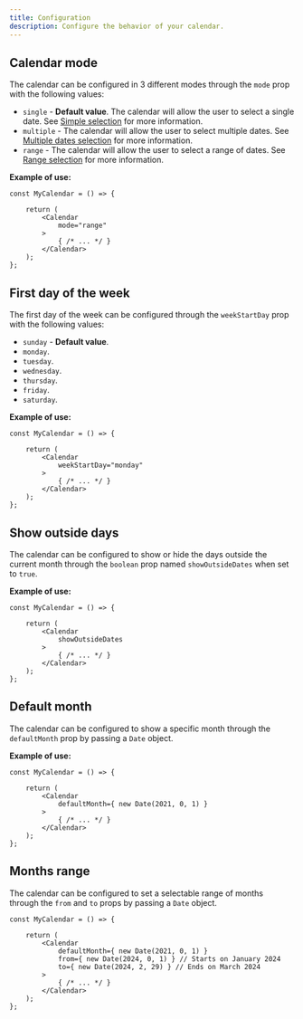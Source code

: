 ```yaml
---
title: Configuration
description: Configure the behavior of your calendar.
---
```


## Calendar mode

The calendar can be configured in 3 different modes through the `mode` prop with the following values:

- `single` - **Default value**. The calendar will allow the user to select a single date. See [Simple selection](/docs/calendar/simple) for more information.
- `multiple` - The calendar will allow the user to select multiple dates. See [Multiple dates selection](/docs/calendar/multiple-dates-selection) for more information.
- `range` - The calendar will allow the user to select a range of dates. See [Range selection](/docs/calendar/range-selection) for more information.

**Example of use:**

```tsx
const MyCalendar = () => {

	return (
		<Calendar
			mode="range"
		>
			{ /* ... */ }
		</Calendar>
	);
};
```

## First day of the week

The first day of the week can be configured through the `weekStartDay` prop with the following values:

- `sunday` - **Default value**. 
- `monday`.
- `tuesday`.
- `wednesday`.
- `thursday`.
- `friday`.
- `saturday`.

**Example of use:**

```tsx
const MyCalendar = () => {

	return (
		<Calendar
			weekStartDay="monday"
		>
			{ /* ... */ }
		</Calendar>
	);
};
```

## Show outside days

The calendar can be configured to show or hide the days outside the current month through the `boolean` prop named `showOutsideDates` when set to `true`.

**Example of use:**

```tsx showLineNumbers
const MyCalendar = () => {

	return (
		<Calendar
			showOutsideDates
		>
			{ /* ... */ }
		</Calendar>
	);
};
```

## Default month

The calendar can be configured to show a specific month through the `defaultMonth` prop by passing a `Date` object.

**Example of use:**

```tsx showLineNumbers
const MyCalendar = () => {

	return (
		<Calendar
			defaultMonth={ new Date(2021, 0, 1) }
		>
			{ /* ... */ }
		</Calendar>
	);
};
```

## Months range

The calendar can be configured to set a selectable range of months through the `from` and `to` props by passing a `Date` object.

```tsx showLineNumbers
const MyCalendar = () => {

	return (
		<Calendar
			defaultMonth={ new Date(2021, 0, 1) }
			from={ new Date(2024, 0, 1) } // Starts on January 2024
			to={ new Date(2024, 2, 29) } // Ends on March 2024
		>
			{ /* ... */ }
		</Calendar>
	);
};
```